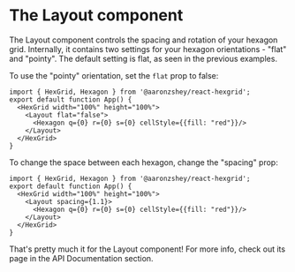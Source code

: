 
<Meta title="Getting Started/Using Layout"/>

# The Layout component

The Layout component controls the spacing and rotation of your hexagon grid.  Internally, it contains
two settings for your hexagon orientations - "flat" and "pointy".  The default setting is flat, 
as seen in the previous examples.

To use the "pointy" orientation, set the `flat` prop to false:

```tsx
import { HexGrid, Hexagon } from '@aaronzshey/react-hexgrid';
export default function App() {
  <HexGrid width="100%" height="100%">
    <Layout flat="false">
      <Hexagon q={0} r={0} s={0} cellStyle={{fill: "red"}}/>
    </Layout>
  </HexGrid>
}
```

<Story of={LayoutStory.Pointy} />

To change the space between each hexagon, change the "spacing" prop:


```tsx
import { HexGrid, Hexagon } from '@aaronzshey/react-hexgrid';
export default function App() {
  <HexGrid width="100%" height="100%">
    <Layout spacing={1.1}>
      <Hexagon q={0} r={0} s={0} cellStyle={{fill: "red"}}/>
    </Layout>
  </HexGrid>
}
```

<Story of={LayoutStory.Spacing} />

That's pretty much it for the Layout component!  For more info, check out its 
page in the API Documentation section.
